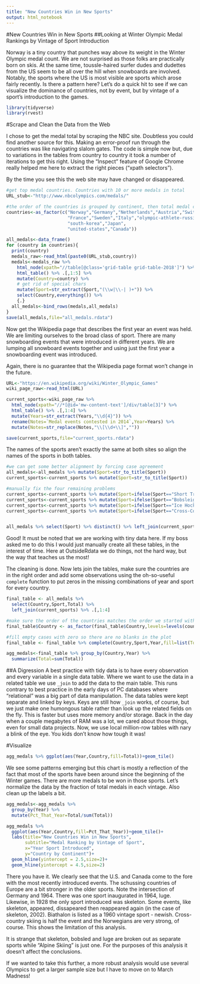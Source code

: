 ```yaml
---
title: "New Countries Win in New Sports"
output: html_notebook
---
```

#New Countries Win in New Sports
##Looking at Winter Olympic Medal Rankings by Vintage of Sport Introduction

Norway is a tiny country that punches way above its weight in the Winter Olympic medal count.  We are not surprised as those folks are practically born on skis.  At the same time, toussle-haired surfer dudes and dudettes from the US seem to be all over the hill when snowboards are involved.  Notably, the sports where the US is most visible are sports which arose fairly recently.  Is there a pattern here?  Let's do a quick hit to see if we can visualize the dominance of countries, not by event, but by vintage of a sport's introduction to the games.

```r
library(tidyverse)
library(rvest)
```

#Scrape and Clean the Data from the Web

I chose to get the medal total by scraping the NBC site.  Doubtless you could find another source for this.  Making an error-proof run through the countries was like navigating slalom gates.  The code is simple now but, due to variations in the tables from country to country it took a  number of iterations to get this right.  Using the "Inspect" feature of Google Chrome really helped me here to extract the right pieces ("xpath selectors").

By the time you see this the web site may have changed or disappeared.

```r
#get top medal countries. Countries with 10 or more medals in total
URL_stub<-"http://www.nbcolympics.com/medals/"

#the order of the countries is grouped by continent, then total medal count
countries<-as_factor(c("Norway","Germany","Netherlands","Austria","Switzerland",
                       "France","Sweden","Italy","olympic-athlete-russia",
                       "south-korea","Japan",
                       "united-states","Canada"))

all_medals<-data_frame()
for (country in countries){
  print(country)
  medals_raw<-read_html(paste0(URL_stub,country))
  medals<-medals_raw %>% 
    html_node(xpath="//table[@class='grid-table grid-table-2018']") %>% 
    html_table() %>% .[,1:5] %>% 
    mutate(Country=country) %>% 
    # get rid of special chars
    mutate(Sport=str_extract(Sport,"(\\w|\\-| )+")) %>%
    select(Country,everything()) %>%
    {.}
  all_medals<-bind_rows(medals,all_medals)
}
save(all_medals,file="all_medals.rdata")

```
Now get the Wikipedia page that describes the first year an event was held. We are limiting ourselves to the broad class of sport.  There are many snowboarding events that were introduced in different years.  We are lumping all snowboard events together and using just the first year a snowboarding event was introduced. 

Again, there is no guarantee that the Wikipedia page format won't change in the future.
```r
URL<-"https://en.wikipedia.org/wiki/Winter_Olympic_Games"
wiki_page_raw<-read_html(URL)

current_sports<-wiki_page_raw %>% 
  html_node(xpath="//*[@id='mw-content-text']/div/table[3]") %>% 
  html_table() %>% .[,1:4] %>% 
  mutate(Years=str_extract(Years,"\\d{4}")) %>% 
  rename(Notes=`Medal events contested in 2014`,Year=Years) %>% 
  mutate(Notes=str_replace(Notes,"\\[\\d+\\]",""))

save(current_sports,file="current_sports.rdata")


```

The names of the sports aren't exactly the same at both sites so align the names of the sports in both tables. 
```r
#we can get some better alignment by forcing case agreement
all_medals<-all_medals %>% mutate(Sport=str_to_title(Sport))
current_sports<-current_sports %>% mutate(Sport=str_to_title(Sport))

#manually fix the four remaining problems
current_sports<-current_sports %>% mutate(Sport=ifelse(Sport=="Short Track Speed Skating","Short Track",Sport))
current_sports<-current_sports %>% mutate(Sport=ifelse(Sport=="Bobsleigh","Bobsled",Sport))
current_sports<-current_sports %>% mutate(Sport=ifelse(Sport=="Ice Hockey","Hockey",Sport))
current_sports<-current_sports %>% mutate(Sport=ifelse(Sport=="Cross-Country Skiing","Cross-Country",Sport))


all_medals %>% select(Sport) %>% distinct() %>% left_join(current_sports) %>% arrange(Year)

```

Good!  It must be noted that we are working with tiny data here. If my boss asked me to do this I would just manually create all these tables, in the interest of time.  Here at OutsideRdata we do things, not the hard way, but the way that teaches us the most!

The cleaning is done.  Now lets join the tables, make sure the countries are in the right order and add some observations using the oh-so-useful `complete` function to put zeros in the missing combinations of year and sport for every country.

```r
final_table <- all_medals %>%
  select(Country,Sport,Total) %>% 
  left_join(current_sports) %>% .[,1:4] 

#make sure the order of the countries matches the order we started with
final_table$Country <- as_factor(final_table$Country,levels=levels(countries))

#fill empty cases with zero so there are no blanks in the plot
final_table <- final_table %>% complete(Country,Sport,Year,fill=list(Total=0))

agg_medals<-final_table %>% group_by(Country,Year) %>% 
  summarize(Total=sum(Total)) 
```
##A Digression
A best practice with tidy data is to have every observation and every variable in a single data table.  Where we want to use the data in a related table we use `_join` to add the data to the main table.  This runs contrary to best practice in the early days of PC databases where "relational" was a big part of data manipulation. The data tables were kept separate and linked by keys. Keys are still how `_join` works, of course, but we just make one humongous table rather than look up the related fields on the fly.  This is faster but uses more memory and/or storage. Back in the day when a couple megabytes of RAM was a lot, we cared about those things, even for small data projects.  Now, we use local million-row tables with nary a blink of the eye.  You kids don't know how tough it was!

#Visualize
```r
agg_medals %>% ggplot(aes(Year,Country,fill=Total))+geom_tile()
```

We see some patterns emerging but this chart is mostly a reflection of the fact that most of the sports have been around since the beginning of the Winter games.  There are more medals to be won in those sports.  Let's normalize the data by the fraction of total medals in each vintage.  Also clean up the labels a bit.

```r
agg_medals<-agg_medals %>% 
  group_by(Year) %>% 
  mutate(Pct_That_Year=Total/sum(Total))

agg_medals %>% 
  ggplot(aes(Year,Country,fill=Pct_That_Year))+geom_tile()+
  labs(title="New Countries Win in New Sports",
       subtitle="Medal Ranking by Vintage of Sport",
       x="Year Sport Introduced",
       y="Country by Continent")+
  geom_hline(yintercept = 2.5,size=2)+
  geom_hline(yintercept = 4.5,size=2)
```

There you have it.  We clearly see that the U.S. and Canada come to the fore with the most recently introduced events. The schussing countries of Europe are a bit stronger in the older sports.  Note the intersection of Germany and 1964.  There was one sport inaugurated in 1964, luge. Likewise, in 1928 the only sport introduced was skeleton.  Some events, like skeleton, appeared, dissapeared then reappeared again (in the case of skeleton, 2002).  Biathalon is listed as a 1960 vintage sport - newish.  Cross-country skiing is half the event and the Norwegians are very strong, of course.  This shows the limitation of this analysis.

It is strange that skeleton, bobsled and luge are broken out as separate sports while "Alpine Skiing" is just one. For the purposes of this analysis it doesn't affect the conclusions.

If we wanted to take this further, a more robust analysis would use several Olympics to get a larger sample size but I have to move on to March Madness!


